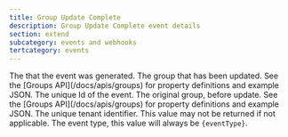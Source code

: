 ```yaml
---
title: Group Update Complete
description: Group Update Complete event details
section: extend
subcategory: events and webhooks
tertcategory: events
---
```



<Event name="Group Update Complete"
       eventType={eventType}
       version="1.38.0"
       description="This event is generated when a group is updated. The JSON includes the Group that was updated."
       scope="tenant"
       transactional="false" />

<EventBody eventType={eventType}
           jsonFile="group-update-complete.json">

  <APIField slot="leading-fields" name="event.createInstant" type="Long">
    The <ReferenceLink file="data-types#instants" label="instant" /> that the event was generated.
  </APIField>

  <APIField slot="leading-fields" name="event.group" type="Object">
    The group that has been updated. See the [Groups API](/docs/apis/groups) for property definitions and example JSON.
  </APIField>

  <APIField slot="leading-fields" name="event.id" type="UUID">
    The unique Id of the event.
  </APIField>

  <APIField slot="trailing-fields" name="event.original" type="Object">
    The original group, before update. See the [Groups API](/docs/apis/groups) for property definitions and example JSON.
  </APIField>

  <APIField slot="trailing-fields" name="event.tenantId" type="UUID">
    The unique tenant identifier. This value may not be returned if not applicable.
  </APIField>
    
  <APIField slot="trailing-fields" name="event.type" type="String">
    The event type, this value will always be <code>{eventType}</code>.
  </APIField>

</EventBody>
